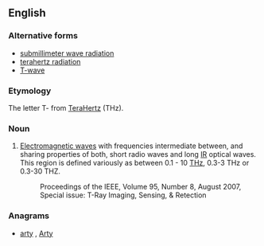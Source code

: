 ==English==
{{wikipedia}}

===Alternative forms===
* [[submillimeter wave radiation]]
* [[terahertz radiation]]
* [[T-wave]]

===Etymology===
The letter T- from [[terahertz|TeraHertz]] (THz).

===Noun===
{{en-noun}}

# {{context|engineering}} [[Electromagnetic wave]]s with frequencies intermediate between, and sharing properties of both, short radio waves and long [[IR]] optical waves.  This region is defined variously as between 0.1 - 10 [[THz]], 0.3-3 THz or 0.3-30 THZ.
#: Proceedings of the IEEE, Volume 95, Number 8, August 2007, Special issue: T-Ray Imaging, Sensing, & Retection

===Anagrams===
* [[arty#English|arty]] , [[Arty#English|Arty]]